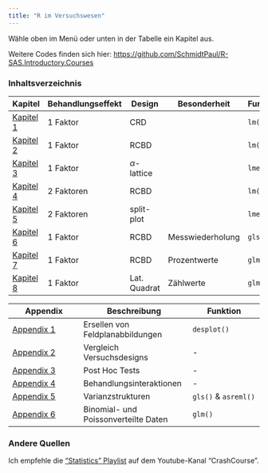 ```yaml
---
title: "R im Versuchswesen"
---
```


Wähle oben im Menü oder unten in der Tabelle ein Kapitel aus. 

Weitere Codes finden sich hier: [https://github.com/SchmidtPaul/R-SAS.Introductory.Courses](https://github.com/SchmidtPaul/R-SAS.Introductory.Courses)

### Inhaltsverzeichnis

Kapitel | Behandlungseffekt | Design | Besonderheit | Funktion
--------|-------------------|--------|--------------|----------
[Kapitel 1](1wayANOVA_crd.html) | 1 Faktor | CRD | | `lm()`
[Kapitel 2](1wayANOVA_rcbd.html) | 1 Faktor | RCBD | | `lm()`
[Kapitel 3](1wayANOVA_alpha.html) | 1 Faktor | $\alpha$-lattice | | `lmer()`
[Kapitel 4](2wayANOVA_RCBD.html) | 2 Faktoren | RCBD | | `lm()`
[Kapitel 5](2wayANOVA_splitplot.html) | 2 Faktoren | split-plot | | `lmer()`
[Kapitel 6](rcbdrepmes.html) | 1 Faktor | RCBD | Messwiederholung | `gls()`
[Kapitel 7](GLMbinomial.html) | 1 Faktor | RCBD | Prozentwerte | `glm()`
[Kapitel 8](GLMpoisson.html) | 1 Faktor | Lat. Quadrat | Zählwerte | `glm()`


Appendix | Beschreibung | Funktion
---------|--------------|---------
[Appendix 1](desplot.html) | Ersellen von Feldplanabbildungen | `desplot()`
[Appendix 2](DesignList.html) | Vergleich Versuchsdesigns | -
[Appendix 3](posthoc.html) | Post Hoc Tests | -
[Appendix 4](Interaktionen.html) | Behandlungsinteraktionen | -
[Appendix 5](VarCovStr1.html) | Varianzstrukturen | `gls()` & `asreml()`
[Appendix 6](NichtNormalverteil.html) | Binomial- und Poissonverteilte Daten | `glm()`

### Andere Quellen
Ich empfehle die ["Statistics" Playlist](https://www.youtube.com/playlist?list=PL8dPuuaLjXtNM_Y-bUAhblSAdWRnmBUcr) auf dem Youtube-Kanal "CrashCourse".